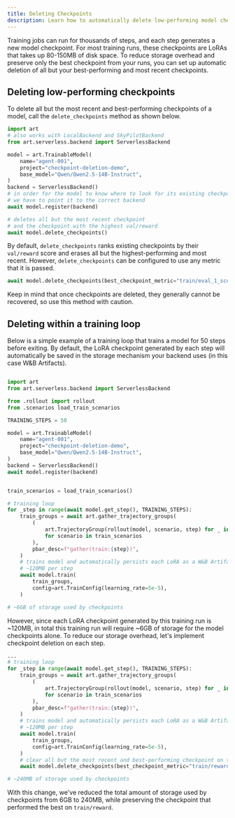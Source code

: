```yaml
---
title: Deleting Checkpoints
description: Learn how to automatically delete low-performing model checkpoints
---
```


Training jobs can run for thousands of steps, and each step generates a new model checkpoint. For most training runs, these checkpoints are LoRAs that takes up 80-150MB of disk space. To reduce storage overhead and preserve only the best checkpoint from your runs, you can set up automatic deletion of all but your best-performing and most recent checkpoints.

## Deleting low-performing checkpoints

To delete all but the most recent and best-performing checkpoints of a model, call the `delete_checkpoints` method as shown below.

```python
import art
# also works with LocalBackend and SkyPilotBackend
from art.serverless.backend import ServerlessBackend

model = art.TrainableModel(
    name="agent-001",
    project="checkpoint-deletion-demo",
    base_model="Qwen/Qwen2.5-14B-Instruct",
)
backend = ServerlessBackend()
# in order for the model to know where to look for its existing checkpoints,
# we have to point it to the correct backend
await model.register(backend)

# deletes all but the most recent checkpoint
# and the checkpoint with the highest val/reward
await model.delete_checkpoints()
```

By default, `delete_checkpoints` ranks existing checkpoints by their `val/reward` score and erases all but the highest-performing and most recent. However, `delete_checkpoints` can be configured to use any metric that it is passed.

```python
await model.delete_checkpoints(best_checkpoint_metric="train/eval_1_score")
```

Keep in mind that once checkpoints are deleted, they generally cannot be recovered, so use this method with caution.


## Deleting within a training loop

Below is a simple example of a training loop that trains a model for 50 steps before exiting. By default, the LoRA checkpoint generated by each step will automatically be saved in the storage mechanism your backend uses (in this case W&B Artifacts).

```python

import art
from art.serverless.backend import ServerlessBackend

from .rollout import rollout
from .scenarios load_train_scenarios

TRAINING_STEPS = 50

model = art.TrainableModel(
    name="agent-001",
    project="checkpoint-deletion-demo",
    base_model="Qwen/Qwen2.5-14B-Instruct",
)
backend = ServerlessBackend()
await model.register(backend)


train_scenarios = load_train_scenarios()

# training loop
for _step in range(await model.get_step(), TRAINING_STEPS):
    train_groups = await art.gather_trajectory_groups(
        (
            art.TrajectoryGroup(rollout(model, scenario, step) for _ in range(8))
            for scenario in train_scenarios
        ),
        pbar_desc=f"gather(train:{step})",
    )
    # trains model and automatically persists each LoRA as a W&B Artifact
    # ~120MB per step
    await model.train(
        train_groups,
        config=art.TrainConfig(learning_rate=5e-5),
    )

# ~6GB of storage used by checkpoints
```

However, since each LoRA checkpoint generated by this training run is ~120MB, in total this training run will require ~6GB of storage for the model checkpoints alone. To reduce our storage overhead, let's implement checkpoint deletion on each step.


```python
...
# training loop
for _step in range(await model.get_step(), TRAINING_STEPS):
    train_groups = await art.gather_trajectory_groups(
        (
            art.TrajectoryGroup(rollout(model, scenario, step) for _ in range(8))
            for scenario in train_scenarios
        ),
        pbar_desc=f"gather(train:{step})",
    )
    # trains model and automatically persists each LoRA as a W&B Artifact
    # ~120MB per step
    await model.train(
        train_groups,
        config=art.TrainConfig(learning_rate=5e-5),
    )
    # clear all but the most recent and best-performing checkpoint on the train/reward metric
    await model.delete_checkpoints(best_checkpoint_metric="train/reward")

# ~240MB of storage used by checkpoints
```

With this change, we've reduced the total amount of storage used by checkpoints from 6GB to 240MB, while preserving the checkpoint that performed the best on `train/reward`.
